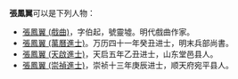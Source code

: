 '''張鳳翼'''可以是下列人物：

*[[張鳳翼_(戲曲)|張鳳翼 (戲曲)]]，字伯起，號靈墟。明代戲曲作家。
*[[張鳳翼_(萬曆進士)|張鳳翼 (萬曆進士)]]。万历四十一年癸丑进士，明末兵部尚書。
*[[張鳳翼_(天啟進士)|張鳳翼 (天啟進士)]]，天启五年乙丑进士，山东堂邑县人。
*[[張鳳翼_(崇禎進士)|張鳳翼 (崇禎進士)]]，崇祯十三年庚辰进士，顺天府宛平县人。
{{disambig|F凤翼|Cat=三字张姓人名消歧义}}